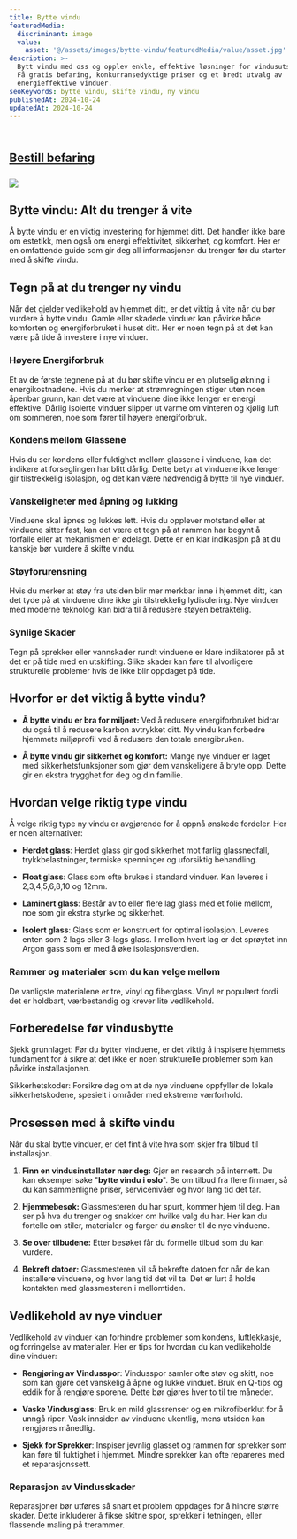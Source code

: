 ```yaml
---
title: Bytte vindu
featuredMedia:
  discriminant: image
  value:
    asset: '@/assets/images/bytte-vindu/featuredMedia/value/asset.jpg'
description: >-
  Bytt vindu med oss og opplev enkle, effektive løsninger for vindusutskifting.
  Få gratis befaring, konkurransedyktige priser og et bredt utvalg av
  energieffektive vinduer.
seoKeywords: bytte vindu, skifte vindu, ny vindu
publishedAt: 2024-10-24
updatedAt: 2024-10-24
---
```

\
[**Bestill befaring**](https://www.glass.no/kontakt)\
\
![](@/assets/images/pages/bytte-vindu/bytte%20vindu.jpg)
--------------------------------------------------------

## Bytte vindu: Alt du trenger å vite&#x20;

Å bytte vindu er en viktig investering for hjemmet ditt. Det handler ikke bare om estetikk, men også om energi effektivitet, sikkerhet, og komfort. Her er en omfattende guide som gir deg all informasjonen du trenger før du starter med å skifte vindu.

## Tegn på at du trenger ny vindu

Når det gjelder vedlikehold av hjemmet ditt, er det viktig å vite når du bør vurdere å bytte vindu. Gamle eller skadede vinduer kan påvirke både komforten og energiforbruket i huset ditt. Her er noen tegn på at det kan være på tide å investere i nye vinduer.

### Høyere Energiforbruk

Et av de første tegnene på at du bør skifte vindu er en plutselig økning i energikostnadene. Hvis du merker at strømregningen stiger uten noen åpenbar grunn, kan det være at vinduene dine ikke lenger er energi effektive. Dårlig isolerte vinduer slipper ut varme om vinteren og kjølig luft om sommeren, noe som fører til høyere energiforbruk.

### Kondens mellom Glassene

Hvis du ser kondens eller fuktighet mellom glassene i vinduene, kan det indikere at forseglingen har blitt dårlig. Dette betyr at vinduene ikke lenger gir tilstrekkelig isolasjon, og det kan være nødvendig å bytte til nye vinduer.

### Vanskeligheter med åpning og lukking

Vinduene skal åpnes og lukkes lett. Hvis du opplever motstand eller at vinduene sitter fast, kan det være et tegn på at rammen har begynt å forfalle eller at mekanismen er ødelagt. Dette er en klar indikasjon på at du kanskje bør vurdere å skifte vindu.

### Støyforurensning

Hvis du merker at støy fra utsiden blir mer merkbar inne i hjemmet ditt, kan det tyde på at vinduene dine ikke gir tilstrekkelig lydisolering. Nye vinduer med moderne teknologi kan bidra til å redusere støyen betraktelig.

### Synlige Skader

Tegn på sprekker eller vannskader rundt vinduene er klare indikatorer på at det er på tide med en utskifting. Slike skader kan føre til alvorligere strukturelle problemer hvis de ikke blir oppdaget på tide.

## Hvorfor er det viktig å bytte vindu?

* **Å bytte vindu er bra for miljøet:** Ved å redusere energiforbruket bidrar du også til å redusere karbon avtrykket ditt. Ny vindu kan forbedre hjemmets miljøprofil ved å redusere den totale energibruken.

* **Å bytte vindu gir sikkerhet og komfort:** Mange nye vinduer er laget med sikkerhetsfunksjoner som gjør dem vanskeligere å bryte opp. Dette gir en ekstra trygghet for deg og din familie.

## Hvordan velge riktig type vindu

Å velge riktig type ny vindu er avgjørende for å oppnå ønskede fordeler. Her er noen alternativer:

* **Herdet glass**: Herdet glass gir god sikkerhet mot farlig glassnedfall, trykkbelastninger, termiske spenninger og uforsiktig behandling.

* **Float glass**: Glass som ofte brukes i standard vinduer. Kan leveres i 2,3,4,5,6,8,10 og 12mm.

* **Laminert glass**: Består av to eller flere lag glass med et folie mellom, noe som gir ekstra styrke og sikkerhet.

* **Isolert glass**: Glass som er konstruert for optimal isolasjon. Leveres enten som 2 lags eller 3-lags glass. I mellom hvert lag er det sprøytet inn Argon gass som er med å øke isolasjonsverdien.

### **Rammer og materialer som du kan velge mellom**

De vanligste materialene er tre, vinyl og fiberglass. Vinyl er populært fordi det er holdbart, værbestandig og krever lite vedlikehold.

## Forberedelse før vindusbytte

Sjekk grunnlaget: Før du bytter vinduene, er det viktig å inspisere hjemmets fundament for å sikre at det ikke er noen strukturelle problemer som kan påvirke installasjonen.

Sikkerhetskoder: Forsikre deg om at de nye vinduene oppfyller de lokale sikkerhetskodene, spesielt i områder med ekstreme værforhold.

## Prosessen med å skifte vindu

Når du skal bytte vinduer, er det fint å vite hva som skjer fra tilbud til installasjon.

1. **Finn en vindusinstallatør nær deg:** Gjør en research på internett. Du kan eksempel søke "**bytte vindu i oslo**". Be om tilbud fra flere firmaer, så du kan sammenligne priser, servicenivåer og hvor lang tid det tar.&#x20;

2. **Hjemmebesøk:** Glassmesteren du har spurt, kommer hjem til deg. Han ser på hva du trenger og snakker om hvilke valg du har. Her kan du fortelle om stiler, materialer og farger du ønsker til de nye vinduene.&#x20;

3. **Se over tilbudene:** Etter besøket får du formelle tilbud som du kan vurdere.&#x20;

4. **Bekreft datoer:** Glassmesteren vil så bekrefte datoen for når de kan installere vinduene, og hvor lang tid det vil ta. Det er lurt å holde kontakten med glassmesteren i mellomtiden.

## Vedlikehold av nye vinduer

Vedlikehold av vinduer kan forhindre problemer som kondens, luftlekkasje, og forringelse av materialer. Her er tips for hvordan du kan vedlikeholde dine vinduer:

* **Rengjøring av Vindusspor**: Vindusspor samler ofte støv og skitt, noe som kan gjøre det vanskelig å åpne og lukke vinduet. Bruk en Q-tips og eddik for å rengjøre sporene. Dette bør gjøres hver to til tre måneder.

* **Vaske Vindusglass**: Bruk en mild glassrenser og en mikrofiberklut for å unngå riper. Vask innsiden av vinduene ukentlig, mens utsiden kan rengjøres månedlig.

* **Sjekk for Sprekker**: Inspiser jevnlig glasset og rammen for sprekker som kan føre til fuktighet i hjemmet. Mindre sprekker kan ofte repareres med et reparasjonssett.

### Reparasjon av Vindusskader

Reparasjoner bør utføres så snart et problem oppdages for å hindre større skader. Dette inkluderer å fikse skitne spor, sprekker i tetningen, eller flassende maling på trerammer.

